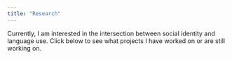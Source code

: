 ```yaml
---
title: "Research"
---
```


Currently, I am interested in the intersection between social identity and language use. Click below to see what projects I have worked on or are still working on.
